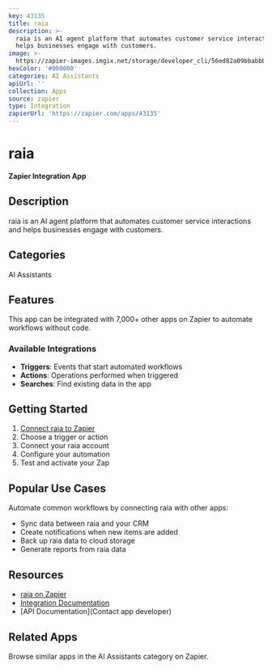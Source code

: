 ```yaml
---
key: 43135
title: raia
description: >-
  raia is an AI agent platform that automates customer service interactions and
  helps businesses engage with customers.
image: >-
  https://zapier-images.imgix.net/storage/developer_cli/56ed82a09bbabbb10e933a759cbe81e5.png?auto=format%2Ccompress&ixlib=python-3.0.0&q=50
hexColor: '#000000'
categories: AI Assistants
apiUrl: ''
collection: Apps
source: zapier
type: Integration
zapierUrl: 'https://zapier.com/apps/43135'
---
```

# raia

**Zapier Integration App**

## Description

raia is an AI agent platform that automates customer service interactions and helps businesses engage with customers.

## Categories

AI Assistants

## Features

This app can be integrated with 7,000+ other apps on Zapier to automate workflows without code.

### Available Integrations

- **Triggers**: Events that start automated workflows
- **Actions**: Operations performed when triggered
- **Searches**: Find existing data in the app

## Getting Started

1. [Connect raia to Zapier](https://zapier.com/apps/43135)
2. Choose a trigger or action
3. Connect your raia account
4. Configure your automation
5. Test and activate your Zap

## Popular Use Cases

Automate common workflows by connecting raia with other apps:

- Sync data between raia and your CRM
- Create notifications when new items are added
- Back up raia data to cloud storage
- Generate reports from raia data

## Resources

- [raia on Zapier](https://zapier.com/apps/43135)
- [Integration Documentation](https://zapier.com/apps/43135/integrations)
- [API Documentation](Contact app developer)

## Related Apps

Browse similar apps in the AI Assistants category on Zapier.
